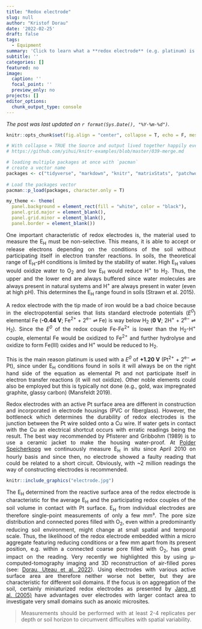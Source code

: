 ```yaml
---
title: "Redox electrode"
slug: null
author: "Kristof Dorau"
date: '2022-02-25'
draft: false
tags:
  - Equipment
summary: 'Click to learn what a **redox electrode** (e.g. platinum) is'
subtitle: ''
categories: []
featured: no
image:
  caption: ''
  focal_point: ''
  preview_only: no
projects: []
editor_options: 
  chunk_output_type: console
---
```


*The post was last updated on `r format(Sys.Date(), "%Y-%m-%d")`.*

<div style="text-align: justify">


```r

knitr::opts_chunk$set(fig.align = "center", collapse = T, echo = F, message = FALSE, warning = FALSE)

# With collapse = TRUE the Source and output lived together happily ever in knitr.
# https://github.com/yihui/knitr-examples/blob/master/039-merge.md

# loading multiple packages at once with `pacman`
# create a vector name
packages <- c("tidyverse", "markdown", "knitr", "matrixStats", "patchwork", "lubridate", "plotly",  "naniar", "stlplus", "gt", "dygraphs", "htmltools", "zoo", "xts", "ggpmisc", "forcats", "RColorBrewer", "Kendall", "rstudioapi", "multcompView", "plyr", "bookdown", "janitor", "rstatix", "ggpubr", "moments", "tweetrmd", "ggthemes", "hexbin", "ggridges", "ggstream", "openair", "treemapify", "MBA", "akima", "sf", "rnaturalearth", "rnaturalearthdata", "rgeos", "ggspatial", "factoextra", "FactoMineR", "gapminder", "ggforce", "gh", "globals", "openintro", "profvis", "RSQLite", "shiny", "shinycssloaders", "shinyFeedback", "shinythemes", "testthat", "thematic", "tidyverse", "vroom", "waiter", "xml2", "zeallot", "shiny", "rsconnect", "Evapotranspiration", "ggtext", "scales", "ggcorrplot", "pracma")
 
# Load the packages vector 
pacman::p_load(packages, character.only = T)

my_theme <- theme(
  panel.background = element_rect(fill = "white", color = "black"),
  panel.grid.major = element_blank(), 
  panel.grid.minor = element_blank(), 
  panel.border = element_blank())

```

One important characteristic of redox electrodes is, the material used to measure the E~H~ must be non-selective. This means, it is able to accept or release electrons depending on the conditions of the soil without participating itself in electron transfer reactions. In soils, the theoretical range of E~H~-pH conditions is limited by the stability of water. High E~H~ values would oxidize water to O~2~ and low E~H~ would reduce H^+^ to H~2~. Thus, the upper and the lower end are always buffered since water molecules are always present in natural systems and H^+^ are always present in water (even at high pH). This determines the E~H~ range found in soils (Strawn et al. 2015). 

A redox electrode with the tip made of iron would be a bad choice because in the electropotential series that lists standard electrode potentials (*E^0^*) elemental Fe (**-0.44 V**; Fe^2+^ + 2^e−^ ⇌ Fe) is way below H~2~ (**0 V**; 2H^+^ + 2^e−^ ⇌ H~2~). Since the *E^0^* of the redox couple Fe-Fe^2+^ is lower than the H~2~-H^+^ couple, elemental Fe would be oxidized to Fe^2+^ and further hydrolyse and oxidize to form Fe(III) oxides and H^+^ would be reduced to H~2~. 

This is the main reason platinum is used with a *E^0^* of **+1.20 V** (Pt^2+^ + 2^e−^ ⇌ Pt), since under E~H~ conditions found in soils it will always be on the right hand side of the equation as elemental Pt and not participate itself in electron transfer reactions (it will not oxidize). Other noble elements could also be employed but this is typically not done (e.g., gold, wax impregnated graphite, glassy carbon) (Mansfeldt 2019). 

Redox electrodes with an active Pt surface area are different in construction and incorporated in electrode housings (PVC or fiberglass). However, the bottleneck which determines the durability of redox electrodes is the junction between the Pt wire solded onto a Cu wire. If water gets in contact with the Cu an electrical shortcut occurs with erratic readings being the result. The best way recommended by Pfisterer and Gribbohm (1989) is to use a ceramic jacket to make the housing water-proof. At [Polder Speicherkoog](https://www.kristofdorau.de/post/polder-speicherkoog/) we continuously measure E~H~ in situ since April 2010 on hourly basis and since then, no electrode showed a faulty reading that could be related to a short circuit. Obviously, with ~2 million readings the way of constructing electrodes is recommended. 

```r
knitr::include_graphics("electrode.jpg")
```

The E~H~ determined from the reactive surface area of the redox electrode is characteristic for the average E~H~ and the participating redox couples of the soil volume in contact with Pt surface. E~H~ from individual electrodes are therefore single-point measurements of only a few mm³. The pore size distribution and connected pores filled with O~2~, even within a predominantly reducing soil environment, might change at small spatial and temporal scale. Thus, the likelihood of the redox electrode embedded within a micro aggregate featuring reducing conditions or a few mm apart from its present position, e.g. within a connected coarse pore filled with O~2~, has great impact on the reading. Very recently we highlighted this by using µ-computed-tomography imaging and 3D reconstruction of air-filled pores (see: [Dorau, Uteau et al. 2022](https://bsssjournals.onlinelibrary.wiley.com/doi/full/10.1111/ejss.13165)). Using electrodes with various active surface area are therefore neither worse not better, but they are characteristic for different soil domains. If the focus is on aggregation of the soil, certainly miniaturized redox electrodes as presented by  [Jang et al. (2005)](https://pubs.acs.org/doi/10.1021/es050377a) have advantages over electrodes with larger contact area to investigate very small domains such as anoxic microsites. 

> Measurements should be performed with at least 2-4 replicates per depth or soil horizon to circumvent difficulties with spatial variability. 